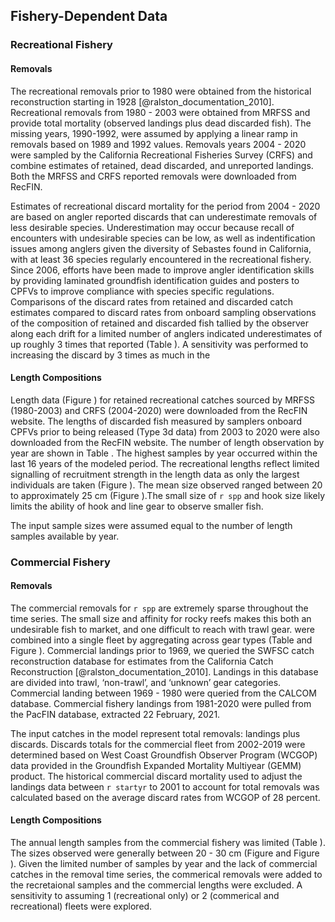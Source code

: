 ## Fishery-Dependent Data

### Recreational Fishery

#### Removals
The recreational removals prior to 1980 were obtained from the historical reconstruction starting in 1928 [@ralston_documentation_2010]. Recreational removals from 1980 - 2003 were obtained from MRFSS and provide total mortality (observed landings plus dead discarded fish).  The missing years, 1990-1992, were assumed by applying a linear ramp in removals based on 1989 and 1992 values. Removals years 2004 - 2020 were sampled by the California Recreational Fisheries Survey (CRFS) and combine estimates of retained, dead discarded, and unreported landings. Both the MRFSS and CRFS reported removals were downloaded from RecFIN. 

Estimates of recreational discard mortality for the period from 2004 - 2020 are based on angler reported discards that can underestimate removals of less desirable species. Underestimation may occur because recall of encounters with undesirable species can be low, as well as indentification issues among anglers given the diversity of Sebastes found in California, with at least 36 species regularly encountered in the recreational fishery.  Since 2006, efforts have been made to improve angler identification skills by providing laminated groundfish identification guides and posters to CPFVs to improve compliance with species specific regulations.  Comparisons of the discard rates from retained and discarded catch estimates compared to discard rates from onboard sampling observations of the composition of retained and discarded fish tallied by the observer along each drift for a limited number of anglers indicated underestimates of up roughly 3 times that reported (Table ). A sensitivity was performed to increasing the discard by 3 times as much in the    

#### Length Compositions
Length data (Figure \ref{fig:rec-len-data}) for retained recreational catches sourced by MRFSS (1980-2003) and CRFS (2004-2020) were downloaded from the RecFIN website. The lengths of discarded fish measured by samplers onboard CPFVs prior to being released (Type 3d data) from 2003 to 2020 were also downloaded from the RecFIN website.  The number of length observation by year are shown in Table \ref{tab:rec-len}. The highest samples by year occurred within the last 16 years of the modeled period. The recreational lengths reflect limited signalling of recruitment strength in the length data as only the largest individuals are taken (Figure \ref{fig:rec-len-data}).  The mean size observed ranged between 20 to approximately 25 cm (Figure \ref{fig:rec-mean-len-data}).The small size of `r spp` and hook size likely limits the ability of hook and line gear to observe smaller fish.

The input sample sizes were assumed equal to the number of length samples available by year. 


### Commercial Fishery

#### Removals
The commercial removals for `r spp` are extremely sparse throughout the time series. The small size and affinity for rocky reefs makes this both an undesirable fish to market, and one difficult to reach with trawl gear.
were combined into a single fleet by aggregating across gear types (Table \ref{tab:allcatches} and Figure \ref{fig:catch}). Commercial landings prior to 1969, we queried the SWFSC catch reconstruction database for estimates from the California Catch Reconstruction [@ralston_documentation_2010]. Landings in this database are divided into trawl, 'non-trawl', and 'unknown' gear categories. Commercial landing between 1969 - 1980 were queried from the CALCOM database. Commercial fishery landings from 1981-2020 were pulled from the PacFIN database, extracted 22 February, 2021. 

The input catches in the model represent total removals: landings plus discards.  Discards totals for the commercial fleet from 2002-2019 were determined based on West Coast Groundfish Observer Program (WCGOP) data provided in the Groundfish Expanded Mortality Multiyear (GEMM) product. The historical commercial discard mortality used to adjust the landings data between `r startyr` to 2001 to account for total removals was calculated based on the average discard rates from WCGOP of 28 percent. 

#### Length Compositions
The annual length samples from the commercial fishery was limited (Table \ref{tab:com-len}).  The sizes observed were generally between 20 - 30 cm (Figure \ref{fig:bubble-comm-len-data} and Figure \ref{fig:comm-mean-len-data}). Given the limited number of samples by year and the lack of commercial catches in the removal time series, the commerical removals were added to the recretaional samples and the commercial lengths were excluded. A sensitivity to assuming 1 (recreational only) or 2 (commerical and recreational) fleets were explored. 

